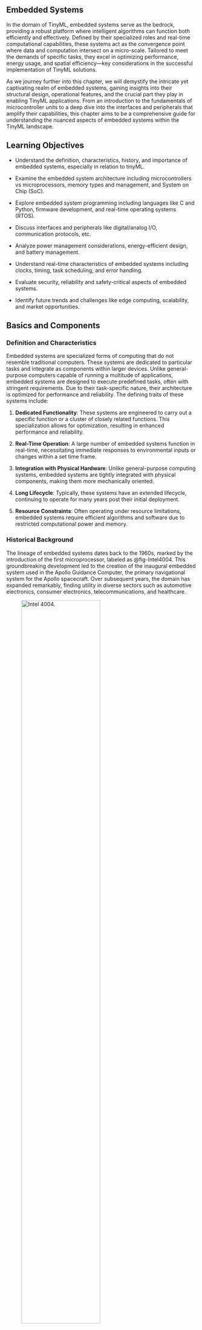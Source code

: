 ## Embedded Systems

In the domain of TinyML, embedded systems serve as the bedrock, providing a robust platform where intelligent algorithms can function both efficiently and effectively. Defined by their specialized roles and real-time computational capabilities, these systems act as the convergence point where data and computation intersect on a micro-scale. Tailored to meet the demands of specific tasks, they excel in optimizing performance, energy usage, and spatial efficiency—key considerations in the successful implementation of TinyML solutions.

As we journey further into this chapter, we will demystify the intricate yet captivating realm of embedded systems, gaining insights into their structural design, operational features, and the crucial part they play in enabling TinyML applications. From an introduction to the fundamentals of microcontroller units to a deep dive into the interfaces and peripherals that amplify their capabilities, this chapter aims to be a comprehensive guide for understanding the nuanced aspects of embedded systems within the TinyML landscape.

::: {.callout-note collapse="true"}
## Learning Objectives

* Understand the definition, characteristics, history, and importance of embedded systems, especially in relation to tinyML. 

* Examine the embedded system architecture including microcontrollers vs microprocessors, memory types and management, and System on Chip (SoC).

* Explore embedded system programming including languages like C and Python, firmware development, and real-time operating systems (RTOS).

* Discuss interfaces and peripherals like digital/analog I/O, communication protocols, etc. 

* Analyze power management considerations, energy-efficient design, and battery management. 

* Understand real-time characteristics of embedded systems including clocks, timing, task scheduling, and error handling. 

* Evaluate security, reliability and safety-critical aspects of embedded systems. 

* Identify future trends and challenges like edge computing, scalability, and market opportunities.

:::


## Basics and Components

### Definition and Characteristics

Embedded systems are specialized forms of computing that do not resemble traditional computers. These systems are dedicated to particular tasks and integrate as components within larger devices. Unlike general-purpose computers capable of running a multitude of applications, embedded systems are designed to execute predefined tasks, often with stringent requirements. Due to their task-specific nature, their architecture is optimized for performance and reliability. The defining traits of these systems include:

1. **Dedicated Functionality**: These systems are engineered to carry out a specific function or a cluster of closely related functions. This specialization allows for optimization, resulting in enhanced performance and reliability.

2. **Real-Time Operation**: A large number of embedded systems function in real-time, necessitating immediate responses to environmental inputs or changes within a set time frame.

3. **Integration with Physical Hardware**: Unlike general-purpose computing systems, embedded systems are tightly integrated with physical components, making them more mechanically oriented.

4. **Long Lifecycle**: Typically, these systems have an extended lifecycle, continuing to operate for many years post their initial deployment.

5. **Resource Constraints**: Often operating under resource limitations, embedded systems require efficient algorithms and software due to restricted computational power and memory.

### Historical Background

The lineage of embedded systems dates back to the 1960s, marked by the introduction of the first microprocessor, labeled as @fig-Intel4004. This groundbreaking development led to the creation of the inaugural embedded system used in the Apollo Guidance Computer, the primary navigational system for the Apollo spacecraft. Over subsequent years, the domain has expanded remarkably, finding utility in diverse sectors such as automotive electronics, consumer electronics, telecommunications, and healthcare.

![Intel 4004.](https://spectrum.ieee.org/media-library/photo-intel.jpg?id=25586036&width=500){#fig-Intel4004 width=70%}

### Importance in tinyML

Within the tinyML framework, embedded systems constitute a vital frontier. The direct integration of machine learning algorithms into these systems enables intelligent, edge-based decision-making, thereby minimizing latency and bolstering security. Here are several factors that underscore the importance of embedded systems in the tinyML ecosystem:

1. **Edge Computing**: By localizing computation near the data source, embedded systems amplify efficiency and diminish the need for continuous interaction with centralized data repositories.

2. **Low Power Consumption**: Designed for minimal energy usage, embedded systems in tinyML are particularly suited for battery-dependent devices and Internet of Things applications.

3. **Real-Time Analysis and Decision Making**: These systems can conduct instantaneous data analysis, facilitating immediate decisions based on the generated insights.

4. **Security and Privacy**: Local data processing on embedded systems enhances security and privacy by reducing the likelihood of data interception during transmission.

5. **Cost-Effective**: The deployment of machine learning models on embedded systems can be economically advantageous, particularly when data transmission and cloud storage could incur substantial costs.

As we progress further into this chapter, we will uncover the complexities that dictate the operations of embedded systems and examine how they serve as the foundational layer upon which tinyML is built, heralding a future filled with integrated, intelligent, and efficient devices and systems.

## Embedded System Architecture

The architectural layout of embedded systems serves as the schematic that outlines the structure and operations of these specialized entities. It sheds light on the interactions and collaborations among various components within an embedded system. This section will dissect the key elements of the architecture, including microcontrollers, microprocessors, diverse types of memory and their management, as well as the complexities of System on Chip (SoC).

### Microcontrollers vs Microprocessors

Comprehending the distinctions between microcontrollers and microprocessors is essential for understanding the basics of embedded system architecture. In this section, we will explore the unique attributes of each:

- **Microcontrollers**

  Microcontrollers are compact, integrated circuits engineered to control specific functions within an embedded system. They incorporate a processor, memory, and input/output peripherals within a single unit, as depicted in @fig-microcontroller, simplifying the overall system design. Microcontrollers are generally employed in applications where computational demands are moderate and cost-effectiveness is a primary consideration.

  **Characteristics**:
  - Single-chip solution
  - On-chip memory and peripherals
  - Minimal energy consumption
  - Well-suited for control-oriented tasks

![Microcontrollers](https://electronicsforu.com/wp-contents/uploads/2016/05/8c2acbb3d9c4ab2807cec1275225fec7.jpg){#fig-microcontroller width=70%}

- **Microprocessors**

  In contrast, microprocessors are more intricate and serve as the central processing unit within a system. They lack the integrated memory and input/output peripherals commonly found in microcontrollers. These processors are typically present in systems requiring elevated computational power and adaptability. They are suitable for devices where high processing power is a necessity and the tasks are data-intensive.

  **Characteristics**:
  - Necessitates external components like memory and input/output peripherals
  - Elevated processing power in comparison to microcontrollers
  - Greater flexibility for connectivity with diverse components
  - Well-suited for data-intensive tasks

### Memory Types and Management

Embedded systems utilize a variety of memory types, each fulfilling specific roles. Efficient memory management is vital for optimizing both performance and resource utilization. The following section elaborates on different types of memory and their management within the context of embedded systems:

- **ROM (Read-Only Memory)**: This non-volatile memory retains data written during the manufacturing process and remains unaltered throughout the lifespan of the device. It houses firmware and boot-up instructions.

- **RAM (Random Access Memory)**: This volatile memory stores transient data generated during system operation. It is faster and permits read-write operations, but data is lost when power is disconnected.

- **Flash Memory**: This is a type of non-volatile memory that can be electrically erased and reprogrammed. It is commonly used for storing firmware or data that must be retained between system reboots.

**Memory Management**:

- **Static Memory Allocation**: In this approach, memory is allocated prior to runtime and remains fixed throughout system operation.

- **Dynamic Memory Allocation**: Here, memory is allocated during runtime, offering flexibility but introducing the risk of increased complexity and potential memory leaks.

### System on Chip (SoC)

The majority of embedded systems are Systems on Chip (SoCs). An SoC embodies an advanced level of integration technology, incorporating most components required to construct a complete system onto a single chip. It often includes a microprocessor or microcontroller, blocks of memory, peripheral interfaces, and other requisite components for a fully operational system. Below is a detailed examination of its characteristics and applications:

- **Integration of Multiple Components**: SoCs consolidate multiple components like CPUs, memory, and peripherals onto a single chip, facilitating higher levels of integration and reducing the need for external components.

- **Power Efficiency**: The high degree of integration often results in SoCs being more power-efficient compared to systems assembled from separate chips.

- **Cost-Effectiveness**: The integrated nature leads to reduced manufacturing expenses, as fewer individual components are needed.

- **Applications**: SoCs are employed in a diverse range of sectors including mobile computing, automotive electronics, and Internet of Things devices where compact form factors and energy efficiency are highly valued.

Here is a list of widely recognized SoCs that have found substantial applications across various domains:

1. **Qualcomm Snapdragon**: Predominantly used in smartphones and tablets, these SoCs offer a blend of processing power, graphics, and connectivity features.

2. **Apple A-series**: Custom-developed SoCs by Apple, used in their lineup of iPhones, iPads, and in certain versions of Apple TV and HomePod. Notable examples include the A14 Bionic and A15 Bionic chips.

3. **Samsung Exynos**: Developed by Samsung, these SoCs are extensively used in their range of smartphones, tablets, and other electronic devices.

4. **NVIDIA Tegra**: Initially intended for mobile devices, these SoCs have found significant applications in automotive and gaming consoles, such as the Nintendo Switch. A visual representation can be seen below in @fig-soc.

5. **Intel Atom**: Employed in a wide array of systems including netbooks, smartphones, and even embedded systems, these SoCs are known for their power efficiency.

6. **MediaTek Helio**: Commonly found in budget to mid-range smartphones, these chips offer a balanced mix of power efficiency and performance.

7. **Broadcom SoCs**: Extensively used in networking equipment, Broadcom provides a variety of SoCs with diverse functionalities, including those optimized for wireless communications and data processing.

8. **Texas Instruments (TI) OMAP**: Previously popular in smartphones and tablets, these SoCs offered a range of functionalities including multimedia processing and connectivity.

9. **Xilinx Zynq**: Mainly used in embedded systems for industrial automation and in applications requiring high levels of data processing, such as advanced driver-assistance systems (ADAS).

10. **Altera SoC FPGA**: Now a part of Intel, these SoCs combine FPGA technology with ARM cores, offering flexibility and performance for a range of applications including automotive and industrial systems.

![NVIDIA's Tegra 2 combines two ARM Cortex-A9 cores with an ARM7 for SoC management tasks.](https://www.bdti.com/sites/default/files/insidedsp/articlepix/201110/Tegra2.jpg){#fig-soc width=70%}

Each of these Systems on Chip (SoCs) offers a unique array of features and capabilities, tailored to meet the diverse demands of an ever-evolving technological landscape. They consolidate multiple components onto a single chip, delivering power efficiency, cost-effectiveness, and compact solutions suitable for contemporary electronic devices.

## Embedded System Programming

Programming for embedded systems differs significantly from traditional software development, being specifically designed to navigate the constraints of limited resources and real-time requirements commonly associated with embedded hardware. This section aims to shed light on the distinct programming languages employed, delve into the subtleties of firmware development, and explore the pivotal role of Real-time Operating Systems (RTOS) in this specialized domain.

### Programming Languages: C, C++, Python, etc.

Choosing the right programming languages is essential in embedded systems, often emphasizing direct hardware interaction and memory usage optimization. Here, we will examine the unique attributes of these languages and how they differ from those commonly used in more conventional computing systems:

- **C**: Often considered the bedrock of embedded systems programming, the C language enables direct engagement with hardware, providing capabilities for bit-wise operations and memory address manipulation. Its procedural nature and low-level functionalities make it the preferred choice for resource-constrained environments, particularly for firmware development.

- **C++**: Building upon the foundational principles of C, C++ incorporates object-oriented features, promoting organized and modular code development. Despite its inherent complexity, it is employed in scenarios where higher-level abstractions do not undermine the detailed control offered by C.

- **Python**: Although not a traditional choice for embedded systems due to its higher memory consumption and runtime delays, Python is gradually gaining traction in the embedded sphere, particularly in systems with less stringent resource limitations. A specialized variant known as MicroPython has been developed, optimized for microcontrollers and retaining the simplicity and ease of Python. This flexible programming paradigm facilitates quick prototyping and development, as illustrated by the code snippet below that interfaces with pins on a [PyBoard](https://store.micropython.org/).

```python
import pyb # Package from PyBoard

# turn on an LED
pyb.LED(1).on()

# print some text to the serial console
print('Hello MicroPython!')
```

**Comparison with Traditional Systems**:
In contrast to mainstream computing systems, where languages like Java, Python, or JavaScript are lauded for their ease of development and extensive libraries, embedded systems favor languages that provide fine-grained control over hardware and opportunities for optimization, all while carefully navigating resource constraints.

### Firmware Development

Firmware development in embedded systems involves creating programs that are permanently stored in the device's non-volatile memory, ensuring consistent operation. This section outlines how firmware development diverges from software development in traditional computing systems:

1. **Resource Optimization**: The imperative for continual optimization is paramount, enabling the code to operate within the limitations of restricted memory and processing capabilities.

2. **Hardware Interaction**: Firmware often maintains a close relationship with hardware, requiring an in-depth understanding of hardware components and their functionalities.

3. **Lifecycle Management**: Firmware updates are less frequent than software updates in traditional systems, necessitating rigorous testing to prevent failures that could lead to hardware malfunctions.

4. **Security Concerns**: Given its integral role, firmware is a potential target for security breaches, necessitating meticulous attention to security aspects, including secure coding practices and encryption protocols.

### Real-time Operating Systems (RTOS)

RTOSs serve as the backbone for real-time embedded systems, managing task execution in a predictable and deterministic manner. This is a marked departure from operating systems in general-purpose computing, as outlined below:

1. **Deterministic Timing**: RTOSs are designed to respond to inputs or events within a well-defined time frame, fulfilling the stringent time-sensitive requirements of many embedded systems.

2. **Task Prioritization**: These systems enable task prioritization, allowing critical tasks to receive preferential processing time over less crucial tasks.

3. **Microkernel Architecture**: Many RTOSs employ a microkernel architecture, epitomizing efficiency and minimalism by focusing solely on essential functionalities.

4. **Memory Management**: Memory management in RTOSs is often more streamlined compared to their counterparts in traditional operating systems, contributing to quick response times and operational efficiency.

**Examples of RTOS**: Notable instances in this category include [FreeRTOS](https://www.freertos.org/index.html), [RTEMS](https://www.rtems.org/), and [VxWorks](https://en.wikipedia.org/wiki/VxWorks), each providing unique features tailored to meet the varied needs of different embedded systems applications.

## Interfaces and Peripherals

Embedded systems engage with the external environment through a range of interfaces and peripherals, which are often more specialized and streamlined than those in general-purpose systems. Let us explore these in detail:

### Digital I/O

Digital Input/Output (I/O) interfaces are fundamental to embedded systems, enabling interaction with other devices and components. For instance, a digital I/O pin may be used to read a binary signal (0 or 1) from sensors or to control actuators. In embedded systems, these I/O ports often operate under strict timing constraints, a

 requirement less common in general-purpose computing systems. Moreover, these systems are usually programmed for specific, optimized operations on digital signals, sometimes needing to function in real-time or near-real-time settings.

### Analog Interfaces

Analog interfaces in embedded systems are vital for interacting with a predominantly analog world. These interfaces may include components like Analog-to-Digital Converters (ADCs) and Digital-to-Analog Converters (DACs). For example, ADCs can be employed to read sensor data from environmental sensors such as temperature or humidity sensors, converting real-world analog data into a digital format that the microcontroller can process.

In contrast to general-purpose systems, embedded systems often utilize analog interfaces more directly and frequently, especially in sensor-integrated applications that require the conversion of a broad range of analog signals into digital data for further processing and analysis.

If you examine @fig-nicla-io closely, you will notice indications of I/O pinouts for analog, digital, and communication layouts.

![Nicla Vision pinout](https://content.arduino.cc/assets/ABX00051-pinout.png){#fig-nicla-io}

### Communication Protocols (SPI, I2C, UART, etc.)

Communication protocols act as the channels that enable communication between various components within or connected to an embedded system. Let us examine some commonly used ones:

- **SPI (Serial Peripheral Interface)**: This synchronous serial communication protocol is primarily used for short-distance communication in embedded systems. For instance, it is frequently employed in communications with SD cards and TFT displays.

- **I2C (Inter-Integrated Circuit)**: This multi-master, multi-slave, packet-switched, single-ended, serial communication bus is widely used in embedded systems to connect low-speed peripherals to motherboards, embedded systems, or cell phones. It is valued for its simplicity and low pin count.

- **UART (Universal Asynchronous Receiver-Transmitter)**: This protocol enables asynchronous serial communication between devices. It is commonly used in embedded systems to transmit data between devices over a serial port, such as sending data logs from a sensor node to a computer.

Compared to general-purpose systems, communication protocols in embedded systems are often more finely tuned for speed and reliability, especially in critical applications where data transmission integrity is crucial. Additionally, these protocols may be directly integrated into the microcontroller, facilitating more cohesive and seamless interactions between components, a feature less commonly observed in general-purpose systems.

## Power Management in Embedded Systems

Power management is a critical focus area in the design of embedded systems, influencing both the system's efficiency and its applicability in real-world scenarios. The wide range of applications for embedded systems, from handheld devices to industrial equipment, highlights the need for meticulous power management. Let us explore this essential aspect of embedded systems:

### Power Consumption Considerations

In embedded systems, power consumption is a key factor that dictates both performance and longevity. Microcontrollers in these systems usually operate within a voltage range of 1.8V to 5V, with current consumption varying from microamperes (μA) to milliamperes (mA) during active states. In sleep or standby modes, the current consumption can drop to nanoamperes (nA), extending battery life.

In contrast, general-purpose computing systems like desktop computers consume power on the scale of tens to hundreds of watts, several orders of magnitude higher than embedded systems. This significant difference underscores the need for careful power management in embedded systems, where the power budget is often much more limited.

Managing power consumption involves a complex interplay of factors such as operating voltage, clock frequency, and the specific tasks the system performs. Engineers often find themselves balancing power consumption against performance and responsiveness, navigating a complex landscape of trade-offs.

### Energy-Efficient Design

Incorporating energy efficiency into the design phase is crucial for the successful deployment of embedded systems. Techniques like dynamic voltage and frequency scaling (DVFS) are often employed, allowing the system to adjust voltage and frequency dynamically based on processing needs, thereby optimizing power consumption.

Additionally, the use of low-power modes, where non-essential peripherals are deactivated or clock frequencies are reduced, can significantly conserve energy. For example, deep sleep modes that consume as little as 100 nA can dramatically extend battery life, particularly in battery-operated embedded systems.

The architecture of the microcontroller, especially its instruction set architecture (ISA), is often highly specialized to eliminate unnecessary complexities that could increase power consumption. This specialization allows operations to be executed in fewer cycles compared to general-purpose processors, reducing the power consumed per operation. Moreover, these specialized ISAs are designed to efficiently execute the specific tasks that the embedded system is intended to perform, optimizing the execution path and thereby saving energy.

### Battery Management

Managing batteries is an integral component of power management strategies in embedded systems. The goal is to maximize battery life without sacrificing performance. Battery-powered embedded systems often use lithium-ion or lithium-polymer batteries due to their high energy density and rechargeable features. These batteries typically have a voltage range of 3.7V to 4.2V per cell. For example, the [Nicla Vision](https://store.arduino.cc/products/nicla-vision) utilizes a 3.7V battery, as shown in @fig-battery.

![Nicla Vision battery](https://content.arduino.cc/assets/nicla_vision_battery.png){#fig-battery}

By focusing on these elements, engineers can create systems that not only meet functional requirements but do so in a manner that reflects a deep understanding of the broader impacts of technology on society and the environment.





Engineers are tasked with implementing methods such as effective charge regulation, protection against voltage spikes, and thermal monitoring to ensure the longevity and health of the battery. Additionally, the incorporation of systems that can tap into renewable energy sources like solar or kinetic energy can augment battery reserves, leading to enduring and eco-friendly solutions.

The emphasis on power management is driven by the imperative to make the most of available resources, prolong battery longevity, and minimize operational expenditures. In scenarios where the embedded systems are situated in remote or hard-to-reach locations, adept power management can substantially cut down on the frequency of maintenance visits, thereby guaranteeing continuous and seamless functionality.

It's fair to assert that power management goes beyond being a mere technical specification in embedded systems; it serves as a pivotal factor that can either make or break the success of a project. Significant engineering effort is channeled into fine-tuning power management approaches, aiming to develop systems that are not just operationally efficient but also environmentally sustainable. This reflects a profound dedication to both technological innovation and excellence within the realm of embedded systems.

## Real-Time Characteristics

Within the complex tapestry of embedded systems, real-time attributes serve as essential threads, interlacing various components and tasks into a unified, responsive whole. This element, often specific to embedded systems, occupies a vital role in both their architecture and functionality, endowing them with the nimbleness and accuracy needed for timely interaction with their surroundings. Let's examine the nuances that underscore the real-time attributes of embedded systems:

### Real-time Clocks

Real-time clocks (RTCs) hold a central position in embedded systems, offering an accurate time benchmark that directs the system's activities. These clocks frequently come with battery backups to maintain reliable timekeeping, even when the primary power source is compromised. The role of RTCs is more critical and widespread in embedded systems compared to general-purpose computing, where timekeeping, while important, usually doesn't govern the core operations of the system.

For example, in the realm of industrial automation, RTCs facilitate the precise coordination of tasks, ensuring synchronized and timely processes. They are particularly crucial in scenarios requiring time-stamped data, such as environmental monitoring systems where the accuracy and time relevance of data are imperative.

### Timing and Synchronization

Timing and synchronization stand as defining features of embedded systems, requiring various components and processes to operate in concert. The essence of a real-time embedded system is shaped by its capability to execute tasks within a specified time window. Such systems often have rigorous timing constraints, necessitating synchronization methods that are both sturdy and exact.

In the context of automotive control systems, the synchronized and timely operation of diverse sensors and actuators is imperative for both safety and peak performance. This sharply contrasts with general-purpose systems, where timing, though managed, usually lacks immediate and critical consequences.

### Task Management and Scheduling

In the world of embedded systems, the management and scheduling of tasks are crucial for effective real-time responses. Task schedulers in these systems often use techniques like priority scheduling, where tasks are ranked by importance, allowing higher-priority tasks to interrupt those of lower priority. This is especially critical in systems where some functions have greater urgency.

For example, in medical devices such as pacemakers, the punctual delivery of electrical impulses is a high-priority task, and the scheduler must give it precedence over all other activities to ensure patient safety. This level of refined scheduling and task management sets embedded systems apart from the more adaptable but less deterministic scheduling seen in general-purpose systems.

### Error Handling and Fault Tolerance

To enhance their real-time features, embedded systems frequently incorporate mechanisms for error detection and fault resilience. These are engineered to swiftly identify and rectify errors or to sustain system functionality even when faults occur. In aviation control systems, for instance, real-time fault tolerance is essential for maintaining the stability and safety of drones. This meticulous approach to error management is somewhat unique to embedded systems, accentuating the critical nature of many such applications.

The real-time attributes of embedded systems distinguish them, creating an environment where accuracy, synchrony, and prompt responses are not optional but obligatory. These attributes resonate across a wide range of applications, from automotive systems to industrial automation and healthcare devices, highlighting the role of embedded systems as quiet yet potent conductors of a technologically synchronized world. Through their real-time features, embedded systems offer solutions that not only satisfy functional needs but do so with a degree of precision and dependability that is both extraordinary and essential in today's world.

## Security and Reliability

In an increasingly interconnected and tech-dependent world, the issues of security and reliability have risen to become primary considerations in system engineering. This is especially true for embedded systems, which often serve as key components in critical infrastructures and applications, thereby raising the stakes considerably. Let's explore the crucial elements that fortify the bastion of security and reliability in embedded systems:

### Secure Boot and Root of Trust

Embedded systems are increasingly central to a variety of critical applications, making it imperative to assure their authenticity and integrity from the moment they boot up. The secure boot sequence serves as a foundational element in this security framework, permitting the system to run only code that has been authenticated and deemed trustworthy. This is often augmented by a "Root of Trust," a stable and secure environment, typically hardware-based, that validates the initial firmware and each subsequent layer of software during the boot-up sequence.

For example, in financial settings involving Point-of-Sale (POS) terminals, a secure boot mechanism guarantees that the firmware remains intact and secure, thereby preventing any malicious alterations that could lead to significant data breaches. Likewise, in the realm of home automation, a strong secure boot process acts as a barrier to unauthorized access, thereby protecting user data and privacy.

### Fault Tolerance

Fault tolerance is an essential quality in embedded systems, granting them the ability to maintain functionality even when faced with faults or system failures. This resilience is achieved through various means such as redundancy, where vital components are replicated to assume control in the event of a failure, or via sophisticated error detection and correction methods.

In sectors like aerospace and aviation, fault tolerance is not merely an advantageous feature but an obligatory specification. For instance, aircraft control systems utilize multiple redundant configurations that operate in parallel to assure uninterrupted functionality, even if a component fails. This degree of fault tolerance provides a heightened level of reliability, enabling the system to endure failures without disastrous outcomes, a feature that distinguishes it from conventional computing systems.

### Safety-Critical Systems

Safety-critical systems are defined as those where a malfunction could lead to loss of life, substantial property damage, or environmental degradation. Such systems demand rigorous design protocols to guarantee the highest levels of reliability and safety. Embedded systems falling under this classification often comply with stringent development guidelines and are subject to exhaustive testing to confirm their safety and reliability metrics.

For instance, in automotive safety features like Anti-lock Braking Systems (ABS) and Electronic Stability Control (ESC), embedded controllers are crucial. These controllers are engineered in accordance with rigorous standards like [ISO 26262](https://www.iso.org/standard/43464.html), ensuring they meet the elevated safety and reliability criteria essential for safeguarding lives. In the healthcare sector, devices such as pacemakers and infusion pumps are categorized as safety-critical, where the dependability of embedded systems can quite literally be life-altering.

The focus on security and reliability in embedded systems is of paramount importance, a point that is often underestimated by many. As these systems become increasingly woven into the fabric of our everyday lives and critical infrastructure, the principles of security and reliability serve as guiding lights in their development and deployment. Through features like secure booting and fault tolerance, these systems offer not just operational efficiency but also a layer of trust and security, providing a steadfast and secure anchor in a rapidly evolving technological landscape. These foundational tenets shape today's embedded systems, molding them into dependable stewards and proficient operators in various critical domains of contemporary society.

## Future Trends and Challenges

Arm, the leading producer of microcontrollers, has reached a milestone by shipping an unprecedented 8.0 billion chips, either directly or through its partners. This takes the total number of chips shipped to date to an astounding quarter of a trillion, or 250 billion [@Thefutur92:online]!

As we find ourselves at the threshold of a new era marked by extraordinary growth in the embedded systems sector, it becomes both exhilarating and imperative to scrutinize the emerging trends and challenges that lie ahead. From the expanding horizons of edge computing to the imperatives of scalability, the landscape is poised for transformation, unveiling new realms of both opportunities and challenges. Let's explore the evolving frontier that awaits embedded systems:

### Edge Computing and IoT

With the rapid expansion of the Internet of Things (IoT), edge computing is gaining increasing prominence. Essentially, edge computing enables data to be processed closer to its source, thereby reducing latency and alleviating the burden on centralized data centers. This shift in computing paradigms is anticipated to revolutionize embedded systems, endowing them with enhanced processing power and the intelligence to perform intricate tasks on-site.

Additionally, as the IoT is projected to include billions of interconnected devices worldwide, embedded systems are slated to be the linchpin in ensuring smooth connectivity and interoperability among a diverse set of devices. This interconnected ecosystem is expected to enable real-time analytics and decision-making, laying the groundwork for more intelligent cities, industries, and households. The challenge resides in crafting systems that are secure, energy-efficient, and adept at managing the anticipated data deluge effectively.

### Scalability and Upgradation

As the landscape of embedded systems continues its evolutionary trajectory, the focus will increasingly turn towards scalability and ease of upgradation. Systems will be required to adapt to evolving technologies and user needs without undergoing extensive modifications. This necessitates modular architectures and adherence to open standards, facilitating the effortless incorporation of new functionalities and features.

Moreover, in light of rapid technological advancements, embedded systems will need to incorporate capabilities for remote updates and maintenance to ensure their continued relevance and longevity. The responsibility will fall on the shoulders of developers and manufacturers to engineer systems that not only satisfy current needs but are also prepared for future enhancements, thereby securing a path for sustainable and progressive development.

### Market Opportunities

The market landscape for embedded systems is on the cusp of dynamic changes. As various industries accelerate their adoption of automation and digital transformation, the demand for advanced embedded systems is set to skyrocket. The integration of Artificial Intelligence (AI) and Machine Learning (ML) into embedded systems is expected to offer unparalleled levels of intelligence and automation.

At the same time, burgeoning opportunities are emerging in sectors like consumer electronics, automotive, healthcare, and industrial applications. While this growth presents enormous potential for innovation, it also introduces challenges such as heightened competition and the necessity for adherence to evolving regulatory frameworks. Companies entering this arena will need to exhibit agility, innovation, and adaptability to the shifting market conditions in order to establish a competitive edge.

## Conclusion

The table provides a side-by-side comparison between these two distinct types of computing systems, covering a range of categories including processing power, memory capabilities, user interface, and real-time functionalities, among others. The aim of this comparative analysis is to offer readers a concise yet thorough understanding of the unique attributes and specificities of both conventional and embedded computing systems. This, in turn, enables a more nuanced and informed grasp of their respective roles in today's computing landscape.


| Category                    | Traditional Computing System            | Embedded System Architecture            |
|-----------------------------|-----------------------------------------|------------------------------------------|
| **Hardware Characteristics**|                                         |                                          |
| Processing Power            | High (Multi-core processors)            | Moderate to Low (Single/Multi-core, optimized for specific tasks) |
| Memory                      | High (Upgradable)                        | Limited (Fixed)                          |
| Storage                     | High (Upgradable)                        | Limited (Fixed or expandable to a certain extent) |
| Hardware Scalability        | High (Can upgrade various components)   | Low (Hardware is often fixed and focused)|
| **Software Characteristics**|                                         |                                          |
| Operating System            | General Purpose (Windows, Linux, macOS) | Real-Time Operating System (RTOS) or No OS |
| Development Flexibility     | High (Supports multiple programming languages and frameworks) | Moderate (Focused on specific programming languages and tools) |
| **Performance & Efficiency**|                                        |                                         |
| Power Consumption           | High                                    | Low (Optimized for energy efficiency)   |
| Real-Time Capabilities      | Limited (Not optimized for real-time tasks) | High (Designed for real-time tasks)   |
| **User Interaction**        |                                         |                                         |
| User Interface              | Complex (GUI-Based)                     | Simple or None (Can be GUI, command-line, or none) |
| Connectivity                | Extensive (Multiple ports and connectivity options) | Limited (Focused on necessary connectivity options) |
| **Lifecycle & Maintenance** |                                         |                                         |
| Maintenance                 | Regular Maintenance Required            | Low Maintenance (Set up to run specific tasks consistently) |
| Lifecycle                   | Shorter (Due to rapid technological advancements) | Longer (Designed to perform specific tasks over a long period) |
| **Cost and Use Cases**      |                                         |                                         |
| Cost                        | Variable (Can be high depending on specifications) | Generally Lower (Due to focused functionalities) |
| Use Cases                   | General (Various applications across sectors) | Specific (Dedicated to particular tasks or applications) |


As we gaze into the future, it's clear that the realm of embedded systems stands on the cusp of a transformative era, characterized by groundbreaking innovations, abundant opportunities, and formidable challenges. The horizon is replete with the promise of enhanced connectivity, heightened intelligence, and superior efficiency, carving out a trajectory where embedded systems will serve as the guiding force behind society's technological progress. The path forward is one of discovery and adaptability, where the confluence of technological prowess and creative ingenuity will sculpt a future that is not only rich in technological advancements but also attuned to the intricate and continually shifting needs of a dynamic global landscape. It's a field teeming with possibilities, inviting trailblazers to embark on a journey to define the parameters of a bright and flourishing future.

## Exercises

coming soon.

[Setup Nicla Vision](./embedded_sys_exercise.qmd)
